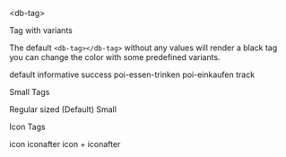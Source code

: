 
<Meta title="Data-Display/Tag/Intro" />

<db-headline variant="1">&lt;db-tag&gt;</db-headline>

<db-headline>Tag with variants</db-headline>

The default `<db-tag></db-tag>` without any values will render a black tag you can change the color with some predefined variants.

<Canvas>
  <db-tag>default</db-tag>
  <db-tag variant="informative">informative</db-tag>
  <db-tag variant="success">success</db-tag>
  <db-tag variant="poi-essen-trinken">poi-essen-trinken</db-tag>
  <db-tag variant="poi-einkaufen">poi-einkaufen</db-tag>
  <db-tag variant="track">track</db-tag>
</Canvas>

<db-headline>Small Tags</db-headline>

<Canvas>
  <db-tag>Regular sized (Default)</db-tag>
  <db-tag small>Small</db-tag>
</Canvas>

<db-headline>Icon Tags</db-headline>

<Canvas>
  <db-tag icon="account">icon</db-tag>
  <db-tag iconafter="account">iconafter</db-tag>
  <db-tag icon="account" iconafter="account">
    icon + iconafter
  </db-tag>
</Canvas>

<Readme />
